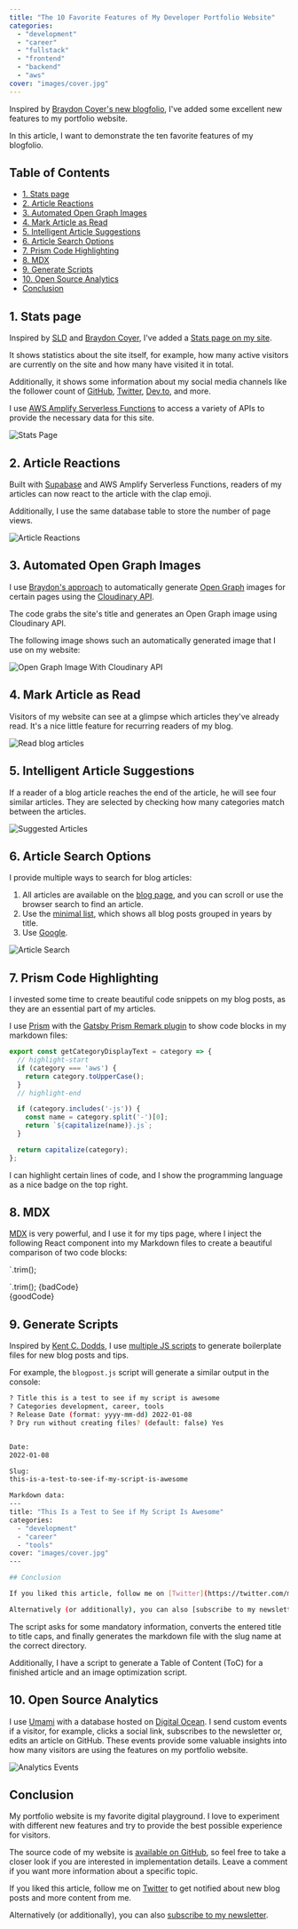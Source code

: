 ```yaml
---
title: "The 10 Favorite Features of My Developer Portfolio Website"
categories:
  - "development"
  - "career"
  - "fullstack"
  - "frontend"
  - "backend"
  - "aws"
cover: "images/cover.jpg"
---
```


Inspired by [Braydon Coyer's new blogfolio](https://braydoncoyer.dev/blog/introducing-my-new-blogfolio), I've added some excellent new features to my portfolio website.

In this article, I want to demonstrate the ten favorite features of my blogfolio.

## Table of Contents

* [1. Stats page](#1-stats-page)
* [2. Article Reactions](#2-article-reactions)
* [3. Automated Open Graph Images](#3-automated-open-graph-images)
* [4. Mark Article as Read](#4-mark-article-as-read)
* [5. Intelligent Article Suggestions](#5-intelligent-article-suggestions)
* [6. Article Search Options](#6-article-search-options)
* [7. Prism Code Highlighting](#7-prism-code-highlighting)
* [8. MDX](#8-mdx)
* [9. Generate Scripts](#9-generate-scripts)
* [10. Open Source Analytics](#10-open-source-analytics)
* [Conclusion](#conclusion)

## 1. Stats page

Inspired by [SLD](https://sld.codes/) and [Braydon Coyer](http://braydoncoyer.dev/stats), I've added a [Stats page on my site](https://mokkapps.de/stats).

It shows statistics about the site itself, for example, how many active visitors are currently on the site and how many have visited it in total.

Additionally, it shows some information about my social media channels like the follower count of [GitHub](https://github.com/mokkapps), [Twitter](https://twitter.com/mokkapps), [Dev.to](https://dev.to/mokkapps), and more.

I use [AWS Amplify Serverless Functions](https://mokkapps.de/categories/aws) to access a variety of APIs to provide the necessary data for this site.

![Stats Page](./images/stats.jpg)

## 2. Article Reactions

Built with [Supabase](https://supabase.com/) and AWS Amplify Serverless Functions, readers of my articles can now react to the article with the clap emoji.

Additionally, I use the same database table to store the number of page views.

![Article Reactions](./images/article-reactions.jpg)

## 3. Automated Open Graph Images

I use [Braydon's approach](https://braydoncoyer.dev/blog/how-to-dynamically-create-open-graph-images-with-cloudinary-and-next.js) to automatically generate [Open Graph](https://ogp.me/) images for certain pages using the [Cloudinary API](https://cloudinary.com/documentation/cloudinary_references).

The code grabs the site's title and generates an Open Graph image using Cloudinary API.

The following image shows such an automatically generated image that I use on my website:

![Open Graph Image With Cloudinary API](https://res.cloudinary.com/mokkapps/image/upload/w_1200,h_630,c_fill,f_auto/w_630,h_450,c_fit,co_rgb:FFFFFF,g_west,x_45,y_-40,l_text:domine_80_bold:NEWSLETTER/open_graph_site_template.jpg)

## 4. Mark Article as Read

Visitors of my website can see at a glimpse which articles they've already read. It's a nice little feature for recurring readers of my blog.

![Read blog articles](./images/article-read.jpg)

## 5. Intelligent Article Suggestions

If a reader of a blog article reaches the end of the article, he will see four similar articles. They are selected by checking how many categories match between the articles.

![Suggested Articles](./images/similar-articles.jpg)

## 6. Article Search Options

I provide multiple ways to search for blog articles:

1. All articles are available on the [blog page](https://mokkapps.de/blog), and you can scroll or use the browser search to find an article.
2. Use the [minimal list](https://mokkapps.de/minimal-blog-list), which shows all blog posts grouped in years by title.
4. Use [Google](https://www.google.com/search?q=site%3Amokkapps.de%2Fblog).

![Article Search](./images/blog-search.jpg)

## 7. Prism Code Highlighting

I invested some time to create beautiful code snippets on my blog posts, as they are an essential part of my articles.

I use [Prism](https://prismjs.com/) with the [Gatsby Prism Remark plugin](https://www.gatsbyjs.com/plugins/gatsby-remark-prismjs/) to show code blocks in my markdown files:

```js
export const getCategoryDisplayText = category => {
  // highlight-start
  if (category === 'aws') {
    return category.toUpperCase();
  }
  // highlight-end

  if (category.includes('-js')) {
    const name = category.split('-')[0];
    return `${capitalize(name)}.js`;
  }

  return capitalize(category);
};
```

I can highlight certain lines of code, and I show the programming language as a nice badge on the top right.

## 8. MDX

[MDX](https://mdxjs.com/) is very powerful, and I use it for my tips page, where I inject the following React component into my Markdown files to create a beautiful comparison of two code blocks:


<!-- Will render <div class></div> -->
`.trim();

<!-- Will render <div></div> -->`.trim();

<TipCard highlight="bad" language="html">
  {badCode}
</TipCard>

<br />

<TipCard highlight="good" language="html">
  {goodCode}
</TipCard>

## 9. Generate Scripts

Inspired by [Kent C. Dodds](https://github.com/kentcdodds), I use [multiple JS scripts](https://github.com/Mokkapps/website/tree/master/scripts/generate) to generate boilerplate files for new blog posts and tips.

For example, the `blogpost.js` script will generate a similar output in the console:

```bash
? Title this is a test to see if my script is awesome
? Categories development, career, tools
? Release Date (format: yyyy-mm-dd) 2022-01-08
? Dry run without creating files? (default: false) Yes


Date:
2022-01-08

Slug:
this-is-a-test-to-see-if-my-script-is-awesome

Markdown data:
---
title: "This Is a Test to See if My Script Is Awesome"
categories:
  - "development"
  - "career"
  - "tools"
cover: "images/cover.jpg"
---

## Conclusion

If you liked this article, follow me on [Twitter](https://twitter.com/mokkapps) to get notified about new blog posts and more content from me.

Alternatively (or additionally), you can also [subscribe to my newsletter](https://mokkapps.de/newsletter).
```

The script asks for some mandatory information, converts the entered title to title caps, and finally generates the markdown file with the slug name at the correct directory.

Additionally, I have a script to generate a Table of Content (ToC) for a finished article and an image optimization script.

## 10. Open Source Analytics

I use [Umami](https://github.com/mikecao/umami) with a database hosted on [Digital Ocean](https://www.digitalocean.com/). I send custom events if a visitor, for example, clicks a social link, subscribes to the newsletter or,
edits an article on GitHub. These events provide some valuable insights into how many visitors are using the features on my portfolio website.

![Analytics Events](./images/analytics.jpg)

## Conclusion

My portfolio website is my favorite digital playground. I love to experiment with different new features and try to provide the best possible
experience for visitors.

The source code of my website is [available on GitHub](https://github.com/Mokkapps/website), so feel free to take a closer look if you are interested in
implementation details. Leave a comment if you want more information about a specific topic.

If you liked this article, follow me on [Twitter](https://twitter.com/mokkapps) to get notified about new blog posts and more content from me.

Alternatively (or additionally), you can also [subscribe to my newsletter](https://mokkapps.de/newsletter).
